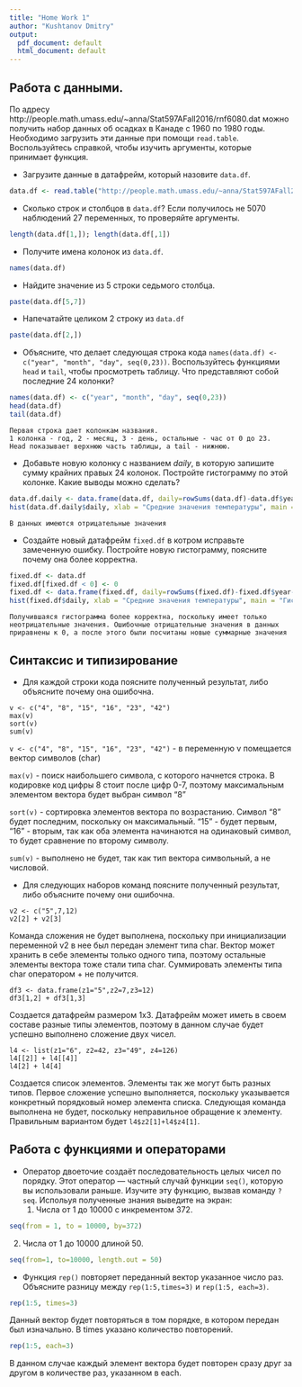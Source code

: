 ```yaml
---
title: "Home Work 1"
author: "Kushtanov Dmitry"
output:
  pdf_document: default
  html_document: default
---
```


## Работа с данными.
По адресу http://people.math.umass.edu/~anna/Stat597AFall2016/rnf6080.dat можно получить набор данных об осадках в Канаде с 1960 по 1980 годы. Необходимо загрузить эти данные при помощи ``read.table``. Воспользуйтесь справкой, чтобы изучить аргументы, которые принимает функция. 

  * Загрузите данные в датафрейм, который назовите ``data.df``.
```r
data.df <- read.table("http://people.math.umass.edu/~anna/Stat597AFall2016/rnf6080.dat")
```

- Сколько строк и столбцов в ``data.df``? Если получилось не 5070 наблюдений 27 переменных, то проверяйте аргументы.
```r
length(data.df[1,]); length(data.df[,1])
```

- Получите имена колонок из ``data.df``.
```r
names(data.df)
```
   
- Найдите значение из 5 строки седьмого столбца.
```r
paste(data.df[5,7])
```

- Напечатайте целиком 2 строку из ``data.df``
```r
paste(data.df[2,])
```

- Объясните, что делает следующая строка кода ``names(data.df) <- c("year", "month", "day", seq(0,23))``. Воспользуйтесь функциями ``head`` и ``tail``, чтобы просмотреть таблицу. Что представляют собой последние 24 колонки?
```r
names(data.df) <- c("year", "month", "day", seq(0,23))
head(data.df)
tail(data.df)
```
    
    Первая строка дает колонкам названия. 
    1 колонка - год, 2 - месяц, 3 - день, остальные - час от 0 до 23. 
    Head показывает верхнюю часть таблицы, а tail - нижнюю. 

- Добавьте новую колонку с названием *daily*, в которую запишите сумму крайних правых 24 колонок. Постройте гистограмму по этой колонке. Какие выводы можно сделать?
```r
data.df.daily <- data.frame(data.df, daily=rowSums(data.df)-data.df$year-data.df$month-data.df$day)
hist(data.df.daily$daily, xlab = "Средние значения температуры", main = "Гистограмма средних значений температур", ylab = "Частота встречаемости")
```
    
    В данных имеются отрицательные значения
    
- Создайте новый датафрейм ``fixed.df`` в котром исправьте замеченную ошибку. Постройте новую гистограмму, поясните почему она более корректна.
```r
fixed.df <- data.df
fixed.df[fixed.df < 0] <- 0
fixed.df <- data.frame(fixed.df, daily=rowSums(fixed.df)-fixed.df$year-fixed.df$month-fixed.df$day)
hist(fixed.df$daily, xlab = "Средние значения температуры", main = "Гистограмма средних значений температур", ylab = "Частота встречаемости")
```
    
    Получившаяся гистограмма более корректна, поскольку имеет только неотрицательные значения. Ошибочные отрицательные значения в данных приравнены к 0, а после этого были посчитаны новые суммарные значения
    
## Синтаксис и типизирование
* Для каждой строки кода поясните полученный результат, либо объясните почему она ошибочна.

```
v <- c("4", "8", "15", "16", "23", "42")
max(v)
sort(v)
sum(v)
```
``v <- c("4", "8", "15", "16", "23", "42")`` - в переменную v помещается вектор символов (char)

``max(v)`` - поиск наибольшего символа, с которого начнется строка. В кодировке код цифры 8 стоит после цифр 0-7, поэтому максимальным элементом вектора будет выбран символ "8"

``sort(v)`` - сортировка элементов вектора по возрастанию. Символ "8" будет последним, поскольку он максимальный. "15" - будет первым, "16" - вторым, так как оба элемента начинаются на одинаковый символ, то будет сравнение по второму символу.

``sum(v)`` - выполнено не будет, так как тип вектора символьный, а не числовой.

* Для следующих наборов команд поясните полученный результат, либо объясните почему они ошибочна.

```
v2 <- c("5",7,12)
v2[2] + v2[3]
```
Команда сложения не будет выполнена, поскольку при инициализации переменной v2 в нее был передан элемент типа char. Вектор может хранить в себе элементы только одного типа, поэтому остальные элементы вектора тоже стали типа char. Суммировать элементы типа char оператором + не получится.

```
df3 <- data.frame(z1="5",z2=7,z3=12)
df3[1,2] + df3[1,3]
```
Cоздается датафрейм размером 1х3. Датафрейм может иметь в своем составе разные типы элементов, поэтому в данном случае будет успешно выполнено сложение двух чисел.
```
l4 <- list(z1="6", z2=42, z3="49", z4=126)
l4[[2]] + l4[[4]]
l4[2] + l4[4]
```
Создается список элементов. Элементы так же могут быть разных типов. Первое сложение успешно выполняется, поскольку указывается конкретный порядковый номер элемента списка. Следующая команда выполнена не будет, поскольку неправильное обращение к элементу. Правильным вариантом будет ``l4$z2[1]+l4$z4[1]``.
 

## Работа с функциями и операторами
* Оператор двоеточие создаёт последовательность целых чисел по порядку. Этот оператор — частный случай функции ``seq()``, которую вы использовали раньше. Изучите эту функцию, вызвав команду ``?seq``. Испольуя полученные знания выведите на экран:
  1. Числа от 1 до 10000 с инкрементом 372. 
    
```r
seq(from = 1, to = 10000, by=372)
```
    
  2. Числа от 1 до 10000 длиной 50.
```r
seq(from=1, to=10000, length.out = 50)
```
  
* Функция ``rep()`` повторяет переданный вектор указанное число раз. Объясните разницу между ``rep(1:5,times=3)`` и ``rep(1:5, each=3)``.

```r
rep(1:5, times=3)
```

Данный вектор будет повторяться в том порядке, в котором передан был изначально. В times указано количество повторений.

```r
rep(1:5, each=3)
```

В данном случае каждый элемент вектора будет повторен сразу друг за другом в количестве раз, указанном в each.